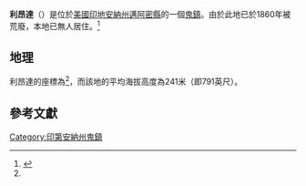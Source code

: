 {{noteTA
|G1=USState
|G2=地名
|G3=Unit
}}
{{Infobox settlement
|official_name            = 利昂達
|settlement_type          = [[鬼鎮|鬼鎮]]
|image_skyline            = 
|imagesize                = 
|pushpin_map              = USA Indiana 
|pushpin_label            = 利昂達
|pushpin_label_position   = top
|pushpin_map_caption      = 利昂達在印地安納州的位置
|subdivision_type         = [[世界政區索引|國家]]
|subdivision_type1        = [[美国州份|州份]]
|subdivision_type2        = [[印地安納州行政区划|縣]]
|subdivision_name         = [[美国|美国]]
|subdivision_name1        = [[印地安納州|印地安納州]]
|subdivision_name2        = [[邁阿密縣_(印地安納州)|邁阿密縣]]
|elevation_ft             = 791
|elevation_m              = 241
|area_total_km2           = 
|area_total_sq_mi         = 
|area_land_km2            = 
|area_land_sq_mi          = 
|area_water_km2           = 
|area_water_sq_mi         = 
|population_as_of         = 2010
|population_footnotes     = 
|population_total         = 
|population_metro         = 
|population_density_km2   = auto
|population_density_sq_mi = auto
|timezone                 = [[北美东部時區|北美东部時區]]
|utc_offset               = -5
|coordinates              = {{coord|40|40|35|N|86|06|12|W|type:city_region:US-AL_source:GNS-enwiki|display=inline,title}}
| coor_pinpoint           = 
| coordinates_footnotes   = 
|timezone_DST             = EDT
|utc_offset_DST           = -4
|postal_code_type         = [[美國郵區編號|美國郵區編號]]
|postal_code              = 
|area_code                = {{link-en|电话区号574|Area code 574|574}}
|blank_name = [[地名信息系统|地名信息系统]]ID
|blank_info = 437785<ref name="GNIS">{{cite gnis|437785|Leonda}}</ref>
}}
'''利昂達'''（{{lang-en|Leonda}}）是位於[[美國|美國]][[印地安納州|印地安納州]][[邁阿密縣_(印地安納州)|邁阿密縣]]的一個[[鬼鎮|鬼鎮]]。由於此地已於1860年被荒廢，本地已無人居住。<ref name="GR8">{{cite web|url=http://factfinder2.census.gov|publisher=[[美国人口调查局|美国人口调查局]]|accessdate=2011-05-14|title=American FactFinder|archive-date=2013-09-11|archive-url=https://web.archive.org/web/20130911234518/http://factfinder2.census.gov/|dead-url=no}}</ref>

== 地理 ==
利昂達的座標為{{coord|40|40|35|N|86|06|12|W|type:city_region:US-AL_source:GNS-enwiki|display=inline}}<ref name=GNIS />，而該地的平均海拔高度為241米（即791英尺）。

== 參考文獻 ==
{{reflist}}

{{邁阿密縣 (印地安納州)}}
[[Category:印第安納州鬼鎮|Category:印第安納州鬼鎮]]
{{Indiana-geo-stub}}